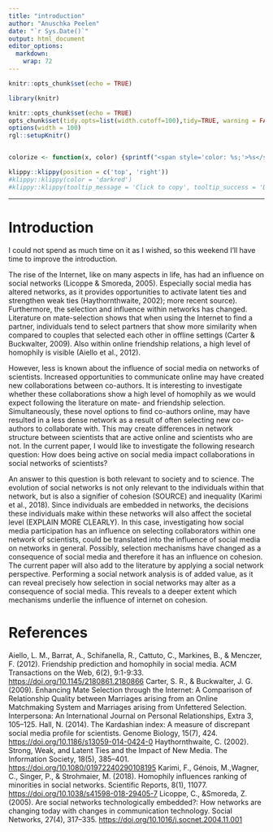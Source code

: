 ```yaml
---
title: "introduction"
author: "Anuschka Peelen"
date: "`r Sys.Date()`"
output: html_document
editor_options: 
  markdown: 
    wrap: 72
---
```


```r
knitr::opts_chunk$set(echo = TRUE)
```

```r
library(knitr)

knitr::opts_chunk$set(echo = TRUE)
opts_chunk$set(tidy.opts=list(width.cutoff=100),tidy=TRUE, warning = FALSE, message = FALSE,comment = "#>", cache=TRUE, class.source=c("test"), class.output=c("test2"))
options(width = 100)
rgl::setupKnitr()


colorize <- function(x, color) {sprintf("<span style='color: %s;'>%s</span>", color, x) }
```

```r
klippy::klippy(position = c('top', 'right'))
#klippy::klippy(color = 'darkred')
#klippy::klippy(tooltip_message = 'Click to copy', tooltip_success = 'Done')
```

------------------------------------------------------------------------

# Introduction

I could not spend as much time on it as I wished, so this weekend I'll
have time to improve the introduction.

The rise of the Internet, like on many aspects in life, has had an
influence on social networks (Licoppe & Smoreda, 2005). Especially
social media has altered networks, as it provides opportunities to
activate latent ties and strengthen weak ties (Haythornthwaite, 2002);
more recent source). Furthermore, the selection and influence within
networks has changed. Literature on mate-selection shows that when using
the Internet to find a partner, individuals tend to select partners that
show more similarity when compared to couples that selected each other
in offline settings (Carter & Buckwalter, 2009). Also within online
friendship relations, a high level of homophily is visible (Aiello et
al., 2012).

However, less is known about the influence of social media on networks
of scientists. Increased opportunities to communicate online may have
created new collaborations between co-authors. It is interesting to
investigate whether these collaborations show a high level of homophily
as we would expect following the literature on mate- and friendship
selection. Simultaneously, these novel options to find co-authors
online, may have resulted in a less dense network as a result of often
selecting new co-authors to collaborate with. This may create
differences in network structure between scientists that are active
online and scientists who are not. In the current paper, I would like to
investigate the following research question: How does being active on
social media impact collaborations in social networks of scientists?

An answer to this question is both relevant to society and to science.
The evolution of social networks is not only relevant to the individuals
within that network, but is also a signifier of cohesion (SOURCE) and
inequality (Karimi et al., 2018). Since individuals are embedded in
networks, the decisions these individuals make within these networks
will also affect the societal level (EXPLAIN MORE CLEARLY). In this
case, investigating how social media participation has an influence on
selecting collaborators within one network of scientists, could be
translated into the influence of social media on networks in general.
Possibly, selection mechanisms have changed as a consequence of social
media and therefore it has an influence on cohesion. The current paper
will also add to the literature by applying a social network
perspective. Performing a social network analysis is of added value, as
it can reveal precisely how selection in social networks may alter as a
consequence of social media. This reveals to a deeper extent which
mechanisms underlie the influence of internet on cohesion.

# References

Aiello, L. M., Barrat, A., Schifanella, R., Cattuto, C., Markines, B., &
Menczer, F. (2012). Friendship prediction and homophily in social media.
ACM Transactions on the Web, 6(2), 9:1-9:33.
<https://doi.org/10.1145/2180861.2180866> Carter, S. R., & Buckwalter,
J. G. (2009). Enhancing Mate Selection through the Internet: A
Comparison of Relationship Quality between Marriages arising from an
Online Matchmaking System and Marriages arising from Unfettered
Selection. Interpersona: An International Journal on Personal
Relationships, Extra 3, 105--125. Hall, N. (2014). The Kardashian index:
A measure of discrepant social media profile for scientists. Genome
Biology, 15(7), 424. <https://doi.org/10.1186/s13059-014-0424-0>
Haythornthwaite, C. (2002). Strong, Weak, and Latent Ties and the Impact
of New Media. The Information Society, 18(5), 385--401.
<https://doi.org/10.1080/01972240290108195> Karimi, F., Génois,
M.,Wagner, C., Singer, P., & Strohmaier, M. (2018). Homophily influences
ranking of minorities in social networks. Scientific Reports, 8(1),
11077. <https://doi.org/10.1038/s41598-018-29405-7> Licoppe, C.,
&Smoreda, Z. (2005). Are social networks technologically embedded?: How
networks are changing today with changes in communication technology.
Social Networks, 27(4), 317--335.
<https://doi.org/10.1016/j.socnet.2004.11.001>
